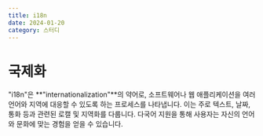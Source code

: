 ```yaml
---
title: i18n
date: 2024-01-20
category: 스터디
---
```


# 국제화

"i18n"은 **"internationalization"**의 약어로, 소프트웨어나 웹 애플리케이션을 여러 언어와 지역에 대응할 수 있도록 하는 프로세스를 나타냅니다.
이는 주로 텍스트, 날짜, 통화 등과 관련된 로캘 및 지역화를 다룹니다. 다국어 지원을 통해 사용자는 자신의 언어와 문화에 맞는 경험을 얻을 수 있습니다.
